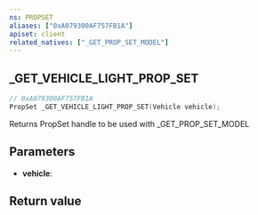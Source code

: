 ```yaml
---
ns: PROPSET
aliases: ["0xA079300AF757FB1A"]
apiset: client
related_natives: ["_GET_PROP_SET_MODEL"]
---
```

## _GET_VEHICLE_LIGHT_PROP_SET

```c
// 0xA079300AF757FB1A
PropSet _GET_VEHICLE_LIGHT_PROP_SET(Vehicle vehicle);
```

Returns PropSet handle to be used with _GET_PROP_SET_MODEL

## Parameters
* **vehicle**:

## Return value